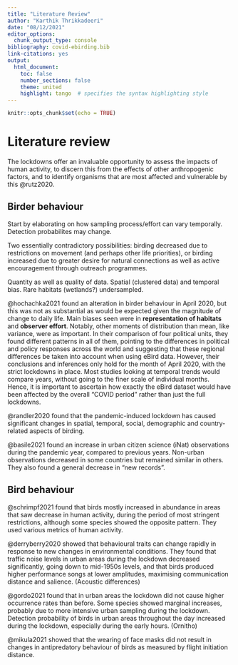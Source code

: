 ```yaml
---
title: "Literature Review"
author: "Karthik Thrikkadeeri"
date: "08/12/2021"
editor_options: 
  chunk_output_type: console
bibliography: covid-ebirding.bib
link-citations: yes
output: 
  html_document:
    toc: false
    number_sections: false  
    theme: united  
    highlight: tango  # specifies the syntax highlighting style
---
```



```r
knitr::opts_chunk$set(echo = TRUE)
```

# Literature review

The lockdowns offer an invaluable opportunity to assess the impacts of human activity, to discern this from the effects of other anthropogenic factors, and to identify organisms that are most affected and vulnerable by this @rutz2020.

## Birder behaviour

Start by elaborating on how sampling process/effort can vary temporally. Detection probabilites may change.

Two essentially contradictory possibilities: birding decreased due to restrictions on movement (and perhaps other life priorities), or birding increased due to greater desire for natural connections as well as active encouragement through outreach programmes.

Quantity as well as quality of data. Spatial (clustered data) and temporal bias. Rare habitats (wetlands?) undersampled. 

@hochachka2021 found an alteration in birder behaviour in April 2020, but this was not as substantial as would be expected given the magnitude of change to daily life. Main biases seen were in **representation of habitats** and **observer effort**. Notably, other moments of distribution than mean, like variance, were as important. In their comparison of four political units, they found different patterns in all of them, pointing to the differences in political and policy responses across the world and suggesting that these regional differences be taken into account when using eBird data. However, their conclusions and inferences only hold for the month of April 2020, with the strict lockdowns in place. Most studies looking at temporal trends would compare years, without going to the finer scale of individual months. Hence, it is important to ascertain how exactly the eBird dataset would have been affected by the overall "COVID period" rather than just the full lockdowns.

@randler2020 found that the pandemic-induced lockdown has caused significant changes in spatial, temporal, social, demographic and country-related aspects of birding. 

@basile2021 found an increase in urban citizen science (iNat) observations during the pandemic year, compared to previous years. Non-urban observations decreased in some countries but remained similar in others. They also found a general decrease in "new records". 

## Bird behaviour

@schrimpf2021 found that birds mostly increased in abundance in areas that saw decrease in human activity, during the period of most stringent restrictions, although some species showed the opposite pattern. They used various metrics of human activity. 

@derryberry2020 showed that behavioural traits can change rapidly in response to new changes in environmental conditions. They found that traffic noise levels in urban areas during the lockdown decreased significantly, going down to mid-1950s levels, and that birds produced higher performance songs at lower amplitudes, maximising communication distance and salience. (Acoustic differences)

@gordo2021 found that in urban areas the lockdown did not cause higher occurrence rates than before. Some species showed marginal increases, probably due to more intensive urban sampling during the lockdown. Detection probability of birds in urban areas throughout the day increased during the lockdown, especially during the early hours. (Ornitho)

@mikula2021 showed that the wearing of face masks did not result in changes in antipredatory behaviour of birds as measured by flight initiation distance. 



